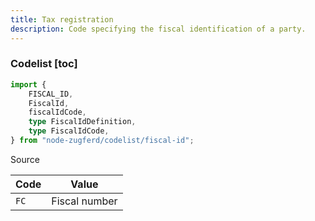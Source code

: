 ```yaml
---
title: Tax registration
description: Code specifying the fiscal identification of a party.
---
```



### Codelist [toc]

```ts
import {
	FISCAL_ID,
	FiscalId,
	fiscalIdCode,
	type FiscalIdDefinition,
	type FiscalIdCode,
} from "node-zugferd/codelist/fiscal-id";

```

<div className="w-fit">
<Link href="https://github.com/jslno/node-zugferd/blob/main/packages/node-zugferd/scripts/codelists/fiscal-id/output.xml" rel="noreferrer noopener" target="_blank">
Source
</Link>
</div>

<table className="[&_*>_*]:mt-0! [&_*>_*]:mb-0!">
<colgroup>
<col />
<col />
</colgroup>
<thead>
<tr>
<th>
Code
</th>
<th>
Value
</th>
</tr>
</thead>
<tbody>
<tr>
<td>
<code>FC</code>
</td>
<td>
Fiscal number
</td>
</tr>
</tbody>
</table>
